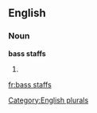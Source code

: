 
==English==

===Noun===
'''bass staffs'''

# {{plural of|[[bass staff]]}}

[[Category:English plurals]]

[[fr:bass staffs]]